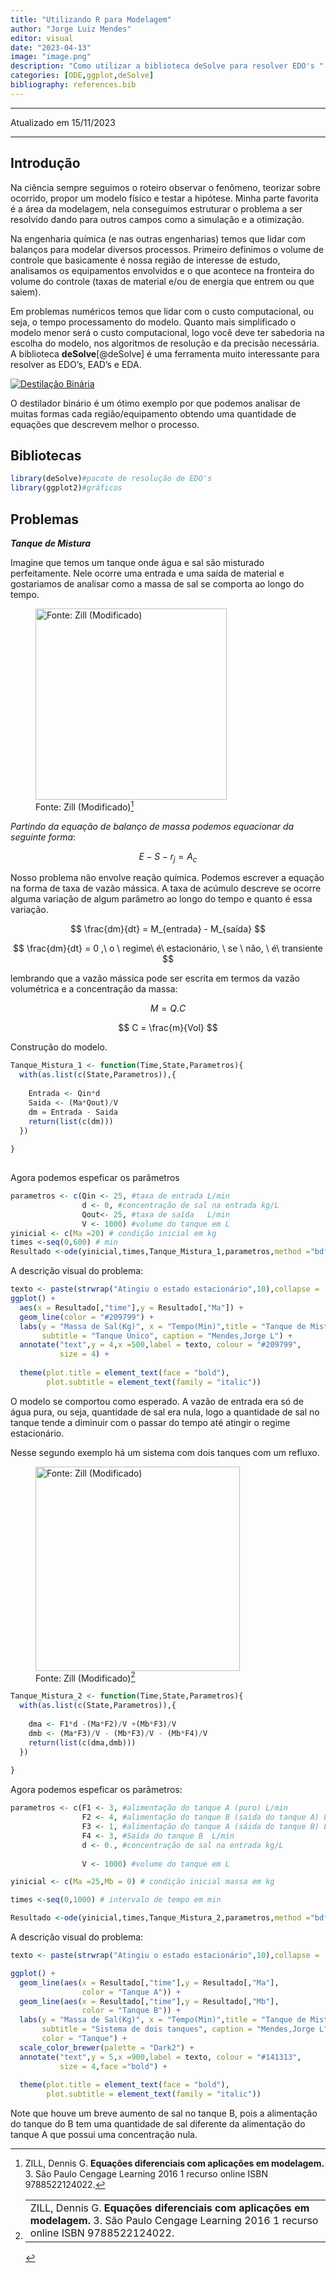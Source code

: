 ```yaml
---
title: "Utilizando R para Modelagem"
author: "Jorge Luiz Mendes"
editor: visual
date: "2023-04-13"
image: "image.png"
description: "Como utilizar a biblioteca deSolve para resolver EDO's "
categories: [ODE,ggplot,deSolve]
bibliography: references.bib
---
```


------------------------------------------------------------------------

Atualizado em 15/11/2023

------------------------------------------------------------------------

## Introdução

Na ciência sempre seguimos o roteiro observar o fenômeno, teorizar sobre ocorrido, propor um modelo físico e testar a hipótese. Minha parte favorita é a área da modelagem, nela conseguimos estruturar o problema a ser resolvido dando para outros campos como a simulação e a otimização.

Na engenharia química (e nas outras engenharias) temos que lidar com balanços para modelar diversos processos. Primeiro definimos o volume de controle que basicamente é nossa região de interesse de estudo, analisamos os equipamentos envolvidos e o que acontece na fronteira do volume do controle (taxas de material e/ou de energia que entrem ou que saiem).

Em problemas numéricos temos que lidar com o custo computacional, ou seja, o tempo processamento do modelo. Quanto mais simplificado o modelo menor será o custo computacional, logo você deve ter sabedoria na escolha do modelo, nos algoritmos de resolução e da precisão necessária. A biblioteca **deSolve**[@deSolve] é uma ferramenta muito interessante para resolver as EDO's, EAD's e EDA.

[![Destilação Binária](https://docplayer.com.br/docs-images/55/35928335/images/2-0.png){fig-align="center"}](https://docplayer.com.br/docs-images/55/35928335/images/2-0.png)

O destilador binário é um ótimo exemplo por que podemos analisar de muitas formas cada região/equipamento obtendo uma quantidade de equações que descrevem melhor o processo.

## Bibliotecas

```r
library(deSolve)#pacote de resolução de EDO's
library(ggplot2)#gráficos
```

## Problemas

***Tanque de Mistura***

Imagine que temos um tanque onde água e sal são misturado perfeitamente. Nele ocorre uma entrada e uma saída de material e gostariamos de analisar como a massa de sal se comporta ao longo do tempo.

![Fonte: Zill (Modificado)[^1]](ex1.png){fig-align="center" width="306"}

[^1]: ZILL, Dennis G. **Equações diferenciais com aplicações em modelagem.** 3. São Paulo Cengage Learning 2016 1 recurso online ISBN 9788522124022.

[^2]: ZILL, Dennis G. **Equações diferenciais com aplicações em modelagem.** 3. São Paulo Cengage Learning 2016 1 recurso online ISBN 9788522124022.

*Partindo da equação de balanço de massa podemos equacionar da seguinte forma*:

$$
E - S -r_j = A_c
$$

Nosso problema não envolve reação química. Podemos escrever a equação na forma de taxa de vazão mássica. A taxa de acúmulo descreve se ocorre alguma variação de algum parâmetro ao longo do tempo e quanto é essa variação.

$$
 \frac{dm}{dt} =  M_{entrada} - M_{saída}
$$

$$
 \frac{dm}{dt} = 0 ,\  o \ regime\ é\ estacionário, \ se \ não, \ é\ transiente   
$$

lembrando que a vazão mássica pode ser escrita em termos da vazão volumétrica e a concentração da massa:

$$
M = Q.C
$$

$$
 C = \frac{m}{Vol}
$$

Construção do modelo.

```r
Tanque_Mistura_1 <- function(Time,State,Parametros){
  with(as.list(c(State,Parametros)),{
    
    Entrada <- Qin*d
    Saida <- (Ma*Qout)/V
    dm = Entrada - Saida
    return(list(c(dm)))
  })
  
}
  
```

Agora podemos espeficar os parâmetros

```r
parametros <- c(Qin <- 25, #taxa de entrada L/min
                d <- 0, #concentração de sal na entrada kg/L
                Qout<- 25, #taxa de saída   L/min
                V <- 1000) #volume do tanque em L
yinicial <- c(Ma =20) # condição inicial em kg
times <-seq(0,600) # min
Resultado <-ode(yinicial,times,Tanque_Mistura_1,parametros,method ="bdf")
```

A descrição visual do problema:

```r
texto <- paste(strwrap("Atingiu o estado estacionário",10),collapse = '\n')
ggplot() + 
  aes(x = Resultado[,"time"],y = Resultado[,"Ma"]) +
  geom_line(color = "#209799") +
  labs(y = "Massa de Sal(Kg)", x = "Tempo(Min)",title = "Tanque de Mistura",
       subtitle = "Tanque Único", caption = "Mendes,Jorge L") +
  annotate("text",y = 4,x =500,label = texto, colour = "#209799",
           size = 4) +
  
  theme(plot.title = element_text(face = "bold"),
        plot.subtitle = element_text(family = "italic")) 
```

O modelo se comportou como esperado. A vazão de entrada era só de água pura, ou seja, quantidade de sal era nula, logo a quantidade de sal no tanque tende a diminuir com o passar do tempo até atingir o regime estacionário.

Nesse segundo exemplo há um sistema com dois tanques com um refluxo.

![Fonte: Zill (Modificado)[^3]](ex%202.png){fig-align="center" width="327"}

[^3]:
    |                                                                                                                                                |
    |------------------------------------------------------------------------------------------------------------------------------------------------|
    | ZILL, Dennis G. **Equações diferenciais com aplicações em modelagem.** 3. São Paulo Cengage Learning 2016 1 recurso online ISBN 9788522124022. |

[^4]:
    |                                                                                                                                                |
    |------------------------------------------------------------------------------------------------------------------------------------------------|
    | ZILL, Dennis G. **Equações diferenciais com aplicações em modelagem.** 3. São Paulo Cengage Learning 2016 1 recurso online ISBN 9788522124022. |

```r
Tanque_Mistura_2 <- function(Time,State,Parametros){
  with(as.list(c(State,Parametros)),{
    
    dma <- F1*d -(Ma*F2)/V +(Mb*F3)/V
    dmb <- (Ma*F3)/V - (Mb*F3)/V - (Mb*F4)/V
    return(list(c(dma,dmb)))
  })
  
}
```

Agora podemos espeficar os parâmetros:

```r
parametros <- c(F1 <- 3, #alimentação do tanque A (puro) L/min
                F2 <- 4, #alimentação do tanque B (saída do tanque A) L/min
                F3 <- 1, #alimentação do tanque A (sáida do tanque B) L/min
                F4 <- 3, #Saída do tanque B  L/min
                d <- 0., #concentração de sal na entrada kg/L
               
                V <- 1000) #volume do tanque em L

yinicial <- c(Ma =25,Mb = 0) # condição inicial massa em kg

times <-seq(0,1000) # intervalo de tempo em min

Resultado <-ode(yinicial,times,Tanque_Mistura_2,parametros,method ="bdf")
```

A descrição visual do problema:

```r
texto <- paste(strwrap("Atingiu o estado estacionário",10),collapse = '\n')

ggplot() + 
  geom_line(aes(x = Resultado[,"time"],y = Resultado[,"Ma"],
                color = "Tanque A")) +
  geom_line(aes(x = Resultado[,"time"],y = Resultado[,"Mb"],
                color = "Tanque B")) +
  labs(y = "Massa de Sal(Kg)", x = "Tempo(Min)",title = "Tanque de Mistura",
       subtitle = "Sistema de dois tanques", caption = "Mendes,Jorge L",
       color = "Tanque") +
  scale_color_brewer(palette = "Dark2") +
  annotate("text",y = 5,x =900,label = texto, colour = "#141313",
           size = 4,face ="bold") +
  
  theme(plot.title = element_text(face = "bold"),
        plot.subtitle = element_text(family = "italic")) 
```

Note que houve um breve aumento de sal no tanque B, pois a alimentação do tanque do B tem uma quantidade de sal diferente da alimentação do tanque A que possui uma concentração nula.
